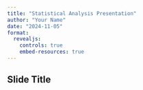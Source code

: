 ```yaml
---
title: "Statistical Analysis Presentation"
author: "Your Name"
date: "2024-11-05"
format:
  revealjs:
    controls: true
    embed-resources: true
---
```


## Slide Title {background-gradient="radial-gradient(#283b95, #17b2c3)"}
